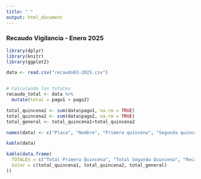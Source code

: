 ```yaml
---
title: " "
output: html_document
---
```


### **Recaudo Vigilancia - Enero 2025**


```r
library(dplyr)
library(knitr)
library(ggplot2)

data <- read.csv("recaudo03-2025.csv")


# Calculando los totales
recaudo_total <- data %>% 
  mutate(total = pago1 + pago2)

total_quincena1 <- sum(data$pago1, na.rm = TRUE)
total_quincena2 <- sum(data$pago2, na.rm = TRUE)
total_general <- total_quincena1+total_quincena2
```



```r
names(data) <- c("Placa", "Nombre", "Primera quincena", "Segunda quincena")

kable(data)
```



```r
kable(data.frame(
  TOTALES = c("Total Primera Quincena", "Total Segunda Quincena", "Recaudo Total"),
  Valor = c(total_quincena1, total_quincena2, total_general)
))
```
